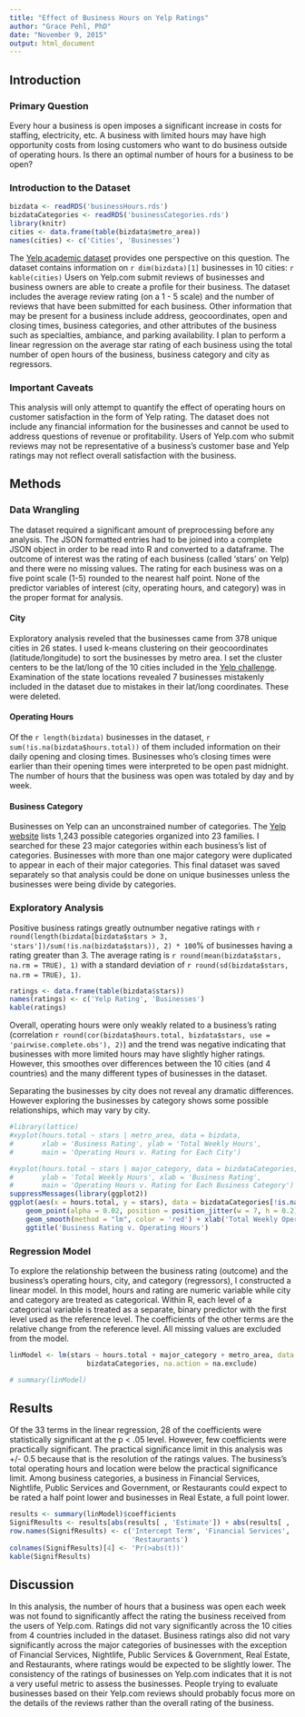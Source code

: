 ```yaml
---
title: "Effect of Business Hours on Yelp Ratings"
author: "Grace Pehl, PhD"
date: "November 9, 2015"
output: html_document
---
```

## Introduction

### Primary Question

Every hour a business is open imposes a significant increase in costs for staffing, electricity, etc.  A business with limited hours may have high opportunity costs from losing customers who want to do business outside of operating hours.  Is there an optimal number of hours for a business to be open?

### Introduction to the Dataset

```r
bizdata <- readRDS('businessHours.rds')
bizdataCategories <- readRDS('businessCategories.rds')
library(knitr)
cities <- data.frame(table(bizdata$metro_area))
names(cities) <- c('Cities', 'Businesses')
```
The [Yelp academic dataset](http://www.yelp.com/dataset_challenge/) provides one perspective on this question.  The dataset contains information on `r dim(bizdata)[1]` businesses in 10 cities: `r kable(cities)` Users on Yelp.com submit reviews of businesses and business owners are able to create a profile for their business.  The dataset includes the average review rating (on a 1 - 5 scale) and the number of reviews that have been submitted for each business.  Other information that may be present for a business include address, geocoordinates, open and closing times, business categories, and other attributes of the business such as specialties, ambiance, and parking availability. I plan to perform a linear regression on the average star rating of each business using the total number of open hours of the business, business category and city as regressors.

### Important Caveats

This analysis will only attempt to quantify the effect of operating hours on customer satisfaction in the form of Yelp rating.  The dataset does not include any financial information for the businesses and cannot be used to address questions of revenue or profitability.  Users of Yelp.com who submit reviews may not be representative of a business's customer base and Yelp ratings may not reflect overall satisfaction with the business. 

## Methods

### Data Wrangling

The dataset required a significant amount of preprocessing before any analysis.  The JSON formatted entries had to be joined into a complete JSON object in order to be read into R and converted to a dataframe.  The outcome of interest was the rating of each business (called 'stars' on Yelp) and there were no missing values.  The rating for each business was on a five point scale (1-5) rounded to the nearest half point.  None of the predictor variables of interest (city, operating hours, and category) was in the proper format for analysis. 

#### City

Exploratory analysis reveled that the businesses came from 378 unique cities in 26 states.  I used k-means clustering on their geocoordinates (latitude/longitude) to sort the businesses by metro area.  I set the cluster centers to be the lat/long of the 10 cities included in the [Yelp challenge](http://www.yelp.com/dataset_challenge/).  Examination of the state locations revealed 7 businesses mistakenly included in the dataset due to mistakes in their lat/long coordinates.  These were deleted.  

#### Operating Hours

Of the `r length(bizdata)` businesses in the dataset, `r sum(!is.na(bizdata$hours.total))` of them included information on their daily opening and closing times.  Businesses who's closing times were earlier than their opening times were interpreted to be open past midnight.  The number of hours that the business was open was totaled by day and by week. 

#### Business Category

Businesses on Yelp can an unconstrained number of categories.  The [Yelp website](https://www.yelp.com/developers/documentation/v2/all_category_list) lists 1,243 possible categories organized into 23 families.  I searched for these 23 major categories within each business's list of categories.  Businesses with more than one major category were duplicated to appear in each of their major categories.  This final dataset was saved separately so that analysis could be done on unique businesses unless the businesses were being divide by categories. 

### Exploratory Analysis

Positive business ratings greatly outnumber negative ratings with `r round(length(bizdata[bizdata$stars > 3, 'stars'])/sum(!is.na(bizdata$stars)), 2) * 100`% of businesses having a rating greater than 3.  The average rating is `r round(mean(bizdata$stars, na.rm = TRUE), 1)` with a standard deviation of `r round(sd(bizdata$stars, na.rm = TRUE), 1)`.

```r
ratings <- data.frame(table(bizdata$stars))
names(ratings) <- c('Yelp Rating', 'Businesses')
kable(ratings)
```

Overall, operating hours were only weakly related to a business's rating (correlation `r round(cor(bizdata$hours.total, bizdata$stars, use = 'pairwise.complete.obs'), 2)`) and the trend was negative indicating that businesses with more limited hours may have slightly higher ratings.  However, this smoothes over differences between the 10 cities (and 4 countries) and the many different types of businesses in the dataset.

Separating the businesses by city does not reveal any dramatic differences.  However exploring the businesses by category shows some possible relationships, which may vary by city.

```r
#library(lattice)
#xyplot(hours.total ~ stars | metro_area, data = bizdata, 
#       xlab = 'Business Rating', ylab = 'Total Weekly Hours', 
#       main = 'Operating Hours v. Rating for Each City')
```

```r
#xyplot(hours.total ~ stars | major_category, data = bizdataCategories, 
#       ylab = 'Total Weekly Hours', xlab = 'Business Rating',
#       main = 'Operating Hours v. Rating for Each Business Category')
suppressMessages(library(ggplot2))
ggplot(aes(x = hours.total, y = stars), data = bizdataCategories[!is.na(bizdataCategories$hours.total), ]) + 
    geom_point(alpha = 0.02, position = position_jitter(w = 7, h = 0.2)) + facet_wrap(~major_category) + 
    geom_smooth(method = "lm", color = 'red') + xlab('Total Weekly Operating Hours') + ylab('Business Rating') + 
    ggtitle('Business Rating v. Operating Hours')
```

### Regression Model

To explore the relationship between the business rating (outcome) and the business's operating hours, city, and category (regressors), I constructed a linear model.  In this model, hours and rating are numeric variable while city and category are treated as categorical.  Within R, each level of a categorical variable is treated as a separate, binary predictor with the first level used as the reference level.  The coefficients of the other terms are the relative change from the reference level.  All missing values are excluded from the model.

```r

linModel <- lm(stars ~ hours.total + major_category + metro_area, data = 
                   bizdataCategories, na.action = na.exclude)

# summary(linModel)
```

## Results

Of the 33 terms in the linear regression, 28 of the coefficients were statistically significant at the p < .05 level.  However, few coefficients were practically significant.  The practical significance limit in this analysis was +/- 0.5 because that is the resolution of the ratings values. The business's total operating hours and location were below the practical significance limit.  Among business categories, a business in Financial Services, Nightlife, Public Services and Government, or Restaurants could expect to be rated a half point lower and businesses in Real Estate, a full point lower. 

```r
results <- summary(linModel)$coefficients
SignifResults <- results[abs(results[ , 'Estimate']) + abs(results[ , 'Std. Error']) > 0.5, ]
row.names(SignifResults) <- c('Intercept Term', 'Financial Services', 'Nightlife', 'Public Services & Government', 'Real Estate', 
                              'Restaurants')
colnames(SignifResults)[4] <- 'Pr(>abs(t))'
kable(SignifResults)
```

## Discussion

In this analysis, the number of hours that a business was open each week was not found to significantly affect the rating the business received from the users of Yelp.com.  Ratings did not vary significantly across the 10 cities from 4 countries included in the dataset.  Business ratings also did not vary significantly across the major categories of businesses with the exception of Financial Services, Nightlife, Public Services & Government, Real Estate, and Restaurants, where ratings would be expected to be slightly lower.  The consistency of the ratings of businesses on Yelp.com indicates that it is not a very useful metric to assess the businesses.  People trying to evaluate businesses based on their Yelp.com reviews should probably focus more on the details of the reviews rather than the overall rating of the business.
